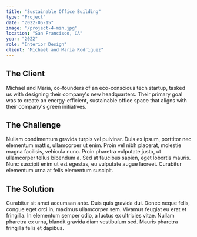 ```yaml
---
title: "Sustainable Office Building"
type: "Project"
date: "2022-05-15"
image: "/project-4-min.jpg"
location: "San Francisco, CA"
year: "2022"
role: "Interior Design"
client: "Michael and Maria Rodriguez"
---
```


## The Client

Michael and Maria, co-founders of an eco-conscious tech startup, tasked us with designing their company's new headquarters. Their primary goal was to create an energy-efficient, sustainable office space that aligns with their company's green initiatives.

## The Challenge

Nullam condimentum gravida turpis vel pulvinar. Duis ex ipsum, porttitor nec elementum mattis, ullamcorper ut enim. Proin vel nibh placerat, molestie magna facilisis, vehicula nunc. Proin pharetra vulputate justo, ut ullamcorper tellus bibendum a. Sed at faucibus sapien, eget lobortis mauris. Nunc suscipit enim ut est egestas, eu vulputate augue laoreet. Curabitur elementum urna at felis elementum suscipit.

## The Solution

Curabitur sit amet accumsan ante. Duis quis gravida dui. Donec neque felis, congue eget orci in, maximus ullamcorper sem. Vivamus feugiat eu erat et fringilla. In elementum semper odio, a luctus ex ultricies vitae. Nullam pharetra ex urna, blandit gravida diam vestibulum sed. Mauris pharetra fringilla felis et dapibus.
